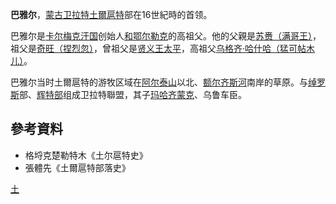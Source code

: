 '''巴雅尔'''，[[蒙古|蒙古]][[卫拉特|卫拉特]][[土爾扈特|土爾扈特]]部在16世紀時的首领。

巴雅尔是[[卡尔梅克汗国|卡尔梅克汗国]]创始人[[和鄂尔勒克|和鄂尔勒克]]的高祖父。他的父親是[[苏赉|苏赉（满哥王）]]，祖父是[[奇旺|奇旺（捏烈忽）]]，曾祖父是[[太平_(贤义王)|贤义王太平]]，高祖父[[乌格齐哈什哈|乌格齐·哈什哈（猛可帖木儿）]]。

巴雅尔当时土爾扈特的游牧区域在[[阿尔泰山|阿尔泰山]]以北、[[额尔齐斯河|额尔齐斯河]]南岸的草原。与[[绰罗斯|绰罗斯]]部、[[辉特部|辉特部]]组成卫拉特聯盟，其子[[玛哈齐蒙克|玛哈齐蒙克]]、乌鲁车臣。
{{start box}}
{{s-before|[[苏赉|苏赉（满哥王）]]}}
{{s-title|[[土尔扈特|土尔扈特]]首领|16世纪前期}}
{{s-after|[[玛哈齐蒙克|玛哈齐蒙克]]}}
{{end box}}
==參考資料==
*格埒克楚勒特木《土尔扈特史》
*張體先《土爾扈特部落史》

[[Category:卫拉特史|土]]